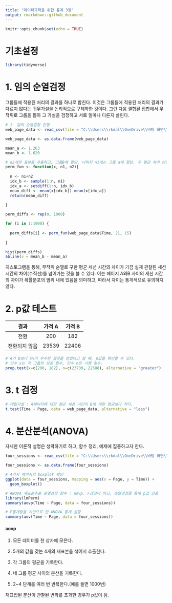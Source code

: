 ```yaml
---
title: "데이터과학을 위한 통계 3장"
output: rmarkdown::github_document
---
```


```r
knitr::opts_chunk$set(echo = TRUE)
```

# 기초설정
```r
library(tidyverse)
```

# 1. 임의 순열검정

그룹들에 적용된 처리의 결과를 하나로 합친다. 이것은 그룹들에 적용된 처리의 결과가 다르지 않다는 귀무가설을 논리적으로 구체화한 것이다. 그런 다음 결합된 집합에서 무작위로 그룹을 뽑아 그 가설을 검정하고 서로 얼마나 다른지 살핀다.

```r
# 1. 임의 순열검정 진행 
web_page_data <- read_csv(file = "C:\\Users\\rkdal\\OneDrive\\바탕 화면\\월간R프로젝트\\데이터과학을위한통계\\psds_data\\web_page_data.csv")

web_page_data <- as.data.frame(web_page_data)

mean_a <- 1.263
mean_b <- 1.620

# n2개의 표본을 추출하고, 그룹B에 할당. 나머지 n1개는 그룹 a에 할당. 두 평균 차이 반환
perm_fun <- function(x, n1, n2){
  
  n <- n1+n2
  idx_b <- sample(1:n, n1)
  idx_a <- setdiff(1:n, idx_b)
  mean_diff <- mean(x[idx_b])-mean(x[idx_a])
  return(mean_diff)
  
}

perm_diffs <- rep(0, 1000)

for (i in 1:1000) {
  
  perm_diffs[i] <- perm_fun(web_page_data$Time, 21, 15)
  
}

hist(perm_diffs)
abline(v = mean_b - mean_a)
```

히스토그램을 통해, 무작위 순열로 구한 평균 세션 시간의 차이가 가끔 실제 관찰된 세션 시간의 차이(수직선)를 넘어가는 것을 볼 수 있다. 이는 페이지 A와B 사이의 세션 시간의 차이가 확률분포의 범위 내에 있음을 의미하고, 따라서 차이는 통계적으로 유의하지 않다.

# 2. p값 테스트

|결과|가격 A|가격 B|
|:-:|:-:|:-:|
|전환|200|182|
|전환되지 않음|23539|22406|

```r
# A가 B보다 5%더 우수한 결과를 얻었다고 할 때, p값을 확인할 수 있다.
# 인수 x는 각 그룹의 성공 횟수, 인수 n은 시행 횟수.
prop.test(x=c(200, 182), n=c(23739, 22588), alternative = "greater")
```


# 3. t 검정
```r
# 대립가설 : A페이지에 대한 평균 세션 시간이 B에 대한 평균보다 작다.
t.test(Time ~ Page, data = web_page_data, alternative = "less")
```


# 4. 분산분석(ANOVA)

자세한 이론적 설명은 생략하기로 하고, 함수 정리, 예제에 집중하고자 한다.

```r
four_sessions <- read_csv(file = "C:\\Users\\rkdal\\OneDrive\\바탕 화면\\월간R프로젝트\\데이터과학을위한통계\\psds_data\\four_sessions.csv")

four_sessions <- as.data.frame(four_sessions)

# 4가지 페이지의 boxplot 확인
ggplot(data = four_sessions, mapping = aes(x = Page, y = Time)) +
  geom_boxplot()

# ANOVA 재표본추출 순열검정 함수 : aovp. F검정이 아닌, 순열검정을 통해 p값 산출
library(lmPerm)
summary(aovp(Time ~ Page, data = four_sessions))

# F통계랑을 기반으로 한 ANOVA 통계 검정
summary(aov(Time ~ Page, data = four_sessions))
```

#### aovp

1. 모든 데이터를 한 상자에 모은다.

2. 5개의 값을 갖는 4개의 재표본을 섞어서 추출한다.

3. 각 그룹의 평균을 기록한다.

4. 네 그룹 평균 사이의 분산을 기록한다.

5. 2~4 단계를 여러 번 반복한다.(예를 들면 1000번)

재표집된 분산이 관찰된 변화를 초과한 경우가 p값이 됨.






